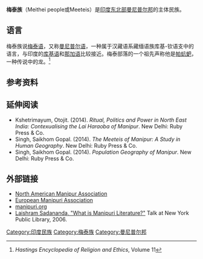 {{Infobox ethnic group
|group      = 梅泰族
|image      = 
|caption    = Khamba Thoibi Phijol, a Meithei Traditional Attire for Lai Haraoba festival (Merry Making Festival of Forest Dwelling Gods and Goddesses) of Manipur
|region    = [[曼尼普尔|曼尼普尔]]
|languages  = [[曼尼普尔语|曼尼普尔语]]
|religions  = [[Sanamahism|Sanamahism]]，[[印度教|印度教]]和[[基督教|基督教]]
|population = 2 百万–3 百万<ref>[http://www.censusindia.gov.in/Census_Data_2001/Census_data_finder/C_Series/Population_by_religious_communities.htm 2001 Census]</ref>
}}

'''梅泰族'''（Meithei people或Meeteis）是[[印度东北部|印度东北部]][[曼尼普尔邦|曼尼普尔邦]]的主体民族。

==语言==
梅泰族说[[梅泰语|梅泰语]]，又称[[曼尼普尔语|曼尼普尔语]]，一种属于汉藏语系藏缅语族库基-钦语支中的语言，与印度的[[库基语|库基语]]和[[那加语|那加语]]比较接近。梅泰部落的一个祖先声称他是[[帕蚢蚆|帕蚢蚆]]，一种传说中的龙。<ref>''Hastings Encyclopedia of Religion and Ethics'', Volume 11</ref>

==参考资料==
{{reflist}}

==延伸阅读==
* Kshetrimayum, Otojit. (2014). ''Ritual, Politics and Power in North East India: Contexualising the Lai Haraoba of Manipur''. New Delhi: Ruby Press & Co.
* Singh, Saikhom Gopal. (2014). ''The Meeteis of Manipur: A Study in Human Geography''. New Delhi: Ruby Press & Co.
* Singh, Saikhom Gopal. (2014). ''Population Geography of Manipur''. New Delhi: Ruby Press & Co.

==外部链接==
* [http://www.namaonline.org North American Manipur Association] {{Wayback|url=http://www.namaonline.org/ |date=20200201040459 }}
* [https://web.archive.org/web/20181002144245/http://ema-europe.org/ European Manipuri Association]
* [http://www.manipuri.org manipuri.org] {{Wayback|url=http://www.manipuri.org/ |date=20200117192147 }}
* [http://www.e-pao.net/epPageSelector.asp?src=Overview_of_the_Language_and_Literature_of_Manipur&ch=manipur Laishram Sadananda, "What is Manipuri Literature?"] Talk at New York Public Library, 2006.

{{DEFAULTSORT:梅泰族}}
[[Category:印度民族|Category:印度民族]]
[[Category:梅泰族|Category:梅泰族]]
[[Category:曼尼普尔邦|Category:曼尼普尔邦]]